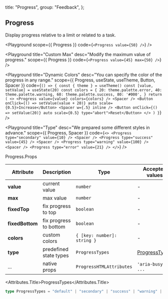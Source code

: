 
  title: "Progress",
  group: "Feedback",
};

## Progress

Display progress relative to a limit or related to a task.

<Playground
  scope={{ Progress }}
  code={`
<Progress value={50} />
`}
/>

<Playground
  title="Custom Max"
  desc="Modify the maximum value of progress."
  scope={{ Progress }}
  code={`
<Progress value={45} max={50} />
`}
/>

<Playground
  title="Dynamic Colors"
  desc="You can specify the color of the progress in any range."
  scope={{ Progress, useState, useTheme, Button, Spacer }}
  code={`
() => {
  const { theme } = useTheme()
  const [value, setValue] = useState(20)
  const colors = {
    20: theme.palette.error,
    40: theme.palette.warning,
    60: theme.palette.success,
    80: '#000',
  }
  return (
    <>
      <Progress value={value} colors={colors} />
      <Spacer />
      <Button onClick={() => setValue(value + 20)} auto scale={0.5}>Increase</Button>
      <Spacer w={.5} inline />
      <Button onClick={() => setValue(20)} auto scale={0.5} type="abort">Reset</Button>
    </>
  )
}
`}
/>

<Playground
  title="Type"
  desc="We prepared some different styles in advance."
  scope={{ Progress, Spacer }}
  code={`
<>
  <Progress type="secondary" value={10} />
  <Spacer />
  <Progress type="success" value={45} />
  <Spacer />
  <Progress type="warning" value={100} />
  <Spacer />
  <Progress type="error" value={21} />
</>
`}
/>

<Attributes edit="/pages/en-us/components/progress.mdx">
<Attributes.Title>Progress.Props</Attributes.Title>

| Attribute       | Description            | Type                        | Accepted values                 | Default   |
| --------------- | ---------------------- | --------------------------- | ------------------------------- | --------- |
| **value**       | current value          | `number`                    | -                               | 0         |
| **max**         | max value              | `number`                    | -                               | 100       |
| **fixedTop**    | fix progress to top    | `boolean`                   | -                               | `false`   |
| **fixedBottom** | fix progress to bottom | `boolean`                   | -                               | `false`   |
| **colors**      | custom colors          | `{ [key: number]: string }` | -                               | -         |
| **type**        | predefined state types | `ProgressTypes`             | [ProgressTypes](#progresstypes) | `default` |
| ...             | native props           | `ProgressHTMLAttributes`    | `'aria-busy', ...`              | -         |

<Attributes.Title>ProgressTypes</Attributes.Title>

```ts
type ProgressTypes = "default" | "secondary" | "success" | "warning" | "error";
```

</Attributes>

